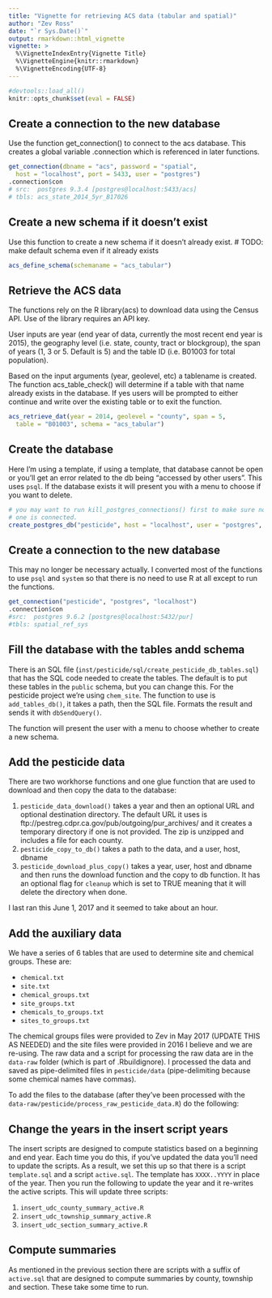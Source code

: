 ```yaml
---
title: "Vignette for retrieving ACS data (tabular and spatial)"
author: "Zev Ross"
date: "`r Sys.Date()`"
output: rmarkdown::html_vignette
vignette: >
  %\VignetteIndexEntry{Vignette Title}
  %\VignetteEngine{knitr::rmarkdown}
  %\VignetteEncoding{UTF-8}
---
```



```r
#devtools::load_all()
knitr::opts_chunk$set(eval = FALSE)
```



## Create a connection to the new database
Use the function get_connection() to connect to the acs database. This creates a global variable .connection which is referenced in later functions.


```r
get_connection(dbname = "acs", password = "spatial",
  host = "localhost", port = 5433, user = "postgres")
.connection$con
# src:  postgres 9.3.4 [postgres@localhost:5433/acs]
# tbls: acs_state_2014_5yr_B17026
```



## Create a new schema if it doesn't exist
Use this function to create a new schema if it doesn't already exist.
# TODO: make default schema even if it already exists


```r
acs_define_schema(schemaname = "acs_tabular")
```




## Retrieve the ACS data 

The functions rely on the R library(acs) to download data using the Census API. Use of the library requires an API key.

User inputs are year (end year of data, currently the most recent end year is 2015), the geography level (i.e. state, county, tract or blockgroup), the span of years (1, 3 or 5. Default is 5) and the table ID (i.e. B01003 for total population). 

Based on the input arguments (year, geolevel, etc) a tablename is created. The function acs_table_check() will determine if a table with that name already exists in the database. If yes users will be prompted to either continue and write over the existing table or to exit the function.


```r
acs_retrieve_dat(year = 2014, geolevel = "county", span = 5, 
  table = "B01003", schema = "acs_tabular")
```









## Create the database

Here I'm using a template, if using a template, that database cannot be open or you'll get an error related to the db being "accessed by other users". This uses `psql`. If the database exists it will present you with a menu to choose if you want to delete.

```r
# you may want to run kill_postgres_connections() first to make sure no
# one is connected.
create_postgres_db("pesticide", host = "localhost", user = "postgres", template = "zevross")
```


## Create a connection to the new database

This may no longer be necessary actually. I converted most of the functions to use `psql` and `system` so that there is no need to use R at all except to run the functions.

```r
get_connection("pesticide", "postgres", "localhost")
.connection$con
#src:  postgres 9.6.2 [postgres@localhost:5432/pur]
#tbls: spatial_ref_sys
```


## Fill the database with the tables andd schema

There is an SQL file (`inst/pesticide/sql/create_pesticide_db_tables.sql`) that has the SQL code needed to create the tables. The default is to put these tables in the `public` schema, but you can change this. For the pesticide project we're using `chem_site`. The function to use is `add_tables_db()`, it takes a path, then the SQL file. Formats the result and sends it with `dbSendQuery()`.

The function will present the user with a menu to choose whether to create a new schema.

<!--
```r
run_sql_script("pesticide/sql", "create_pesticide_auxiliary_tables.sql", host = "localhost", user = "postgres", dbname = "pesticide", use_schema = TRUE, schemaname = "pesticide_auxtables")
run_sql_script("pesticide/sql", "create_pesticide_data_tables.sql", use_schema = TRUE, schemaname = "pesticide_data")
```
-->


## Add the pesticide data

There are two workhorse functions and one glue function that are used to download and then copy the data to the database:

1. `pesticide_data_download()` takes a year and then an optional URL and optional destination directory. The default URL it uses is ftp://pestreg.cdpr.ca.gov/pub/outgoing/pur_archives/ and it creates a temporary directory if one is not provided. The zip is unzipped and includes a file for each county.
2. `pesticide_copy_to_db()` takes a path to the data, and a user, host, dbname
3. `pesticide_download_plus_copy()` takes a year, user, host and dbname and then runs the download function and the copy to db function. It has an optional flag for `cleanup` which is set to TRUE meaning that it will delete the directory when done.

<!--
```r
# For one year
pesticide_download_plus_copy(1991, "postgres", "localhost", "pesticide")
# For multiple years, this appears to have taken about an hour
# and results in 81,717,028 records
lapply(1991:2015, function(x) pesticide_download_plus_copy(x, "postgres", "localhost", "pesticide"))
```
-->

I last ran this June 1, 2017 and it seemed to take about an hour. 


## Add the auxiliary data

We have a series of 6 tables that are used to determine site and chemical groups. These are:

* `chemical.txt`
* `site.txt`
* `chemical_groups.txt`
* `site_groups.txt`
* `chemicals_to_groups.txt`
* `sites_to_groups.txt`

The chemical groups files were provided to Zev in May 2017 (UPDATE THIS AS NEEDED) and the site files were provided in 2016 I believe and we are re-using. The raw data and a script for processing the raw data are in the `data-raw` folder (which is part of .Rbuildignore). I processed the data and saved as pipe-delimited files in `pesticide/data` (pipe-delimiting because some chemical names have commas).

To add the files to the database (after they've been processed with the `data-raw/pesticide/process_raw_pesticide_data.R`) do the following:

<!--
```r
# Truncate tables first, otherwise you'll get an error related to primary keys
# the default for which tables to truncate for this function are the 6 tables
# listed above
truncate_postgres_tables(dbname = "pesticide", schema = "pesticide_auxtables")
# This function is pretty specific to the pesticide aux tables
# so all the arguments are set to defaults
pesticide_load_auxiliary_tables()
```




```r
devtools::load_all()
path <- system.file("pesticide/data", package = "zrsamisc")
knitr::kable(readr::read_delim(paste0(path, "/chemical.txt"), delim = "|")[1:5,], caption = "chemical.txt")
knitr::kable(readr::read_delim(paste0(path, "/site.txt"), delim = "|")[1:5,], caption = "site.txt")
knitr::kable(readr::read_delim(paste0(path, "/chemical_groups.txt"), delim = "|"), caption = "chemical_groups.txt")
knitr::kable(readr::read_delim(paste0(path, "/site_groups.txt"), delim = "|"), caption = "site_groups.txt")
knitr::kable(readr::read_delim(paste0(path, "/chemicals_to_groups.txt"), delim = "|")[1:5,], caption = "chemicals_to_groups.txt")
knitr::kable(readr::read_delim(paste0(path, "/sites_to_groups.txt"), delim = "|")[1:5,], caption = "sites_to_groups.txt")
```
-->


## Change the years in the insert script years

The insert scripts are designed to compute statistics based on a beginning and end year. Each time you do this, if you've updated the data you'll need to update the scripts. As a result, we set this up so that there is a script `template.sql` and a script `active.sql`. The template has `XXXX..YYYY` in place of the year. Then you run the following to update the year and it re-writes the active scripts. This will update three scripts:

1. `insert_udc_county_summary_active.R`
1. `insert_udc_township_summary_active.R`
1. `insert_udc_section_summary_active.R`


<!--
```r
# Update the years with this
change_insert_years(1991, 2015)
```
-->


## Compute summaries

As mentioned in the previous section there are scripts with a suffix of `active.sql` that are designed to compute summaries by county, township and section. These take some time to run.

<!--
```r
run_sql_script("pesticide/sql", 
               "insert_udc_county_summary_active.sql", 
               "localhost", "postgres", "pesticide",
               use_schema = TRUE, 
               schemaname = "pesticide_data", 
               escape_dollar = TRUE)

run_sql_script("pesticide/sql", 
               "insert_udc_township_summary_active.sql", 
               "localhost", "postgres", "pesticide",
               use_schema = TRUE, 
               schemaname = "pesticide_data", 
               escape_dollar = TRUE)

run_sql_script("pesticide/sql", 
               "insert_udc_section_summary_active.sql", 
               "localhost", "postgres", "pesticide",
               use_schema = TRUE, 
               schemaname = "pesticide_data", 
               escape_dollar = TRUE)
```
-->



